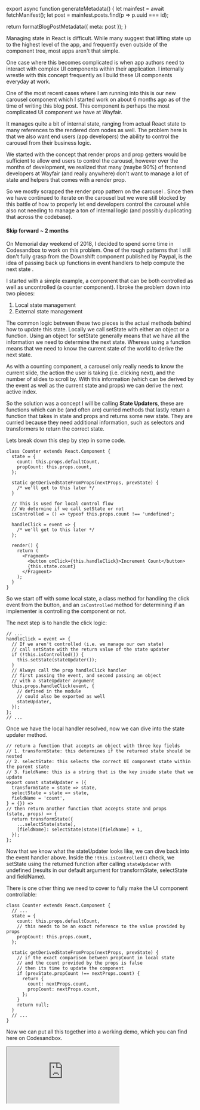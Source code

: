 

export async function generateMetadata() {
  let mainfest = await fetchManifest();
  let post = mainfest.posts.find(p => p.uuid === id);

  return formatBlogPostMetadata({ meta: post });
}

<BlogPage id={id}>

Managing state in React is difficult. While many suggest that lifting state up
to the highest level of the app, and frequently even outside of the component
tree, most apps aren't that simple.

One case where this becomes complicated is when app authors need to interact
with complex UI components within their application. I internally wrestle with
this concept frequently as I build these UI components everyday at work.

One of the most recent cases where I am running into this is our new carousel
component which I started work on about 6 months ago as of the time of writing
this blog post. This component is perhaps the most complicated UI component we
have at Wayfair.

It manages quite a bit of internal state, ranging from actual React state to
many references to the rendered dom nodes as well. The problem here is that we
also want end users (app developers) the ability to control the carousel from
their business logic.

We started with the concept that render props and prop getters would be
sufficient to allow end users to control the carousel, however over the months
of development, we realized that many (maybe 90%) of frontend developers at
Wayfair (and really anywhere) don't want to manage a lot of state and helpers
that comes with a render prop.

So we mostly scrapped the render prop pattern on the carousel
<FootnoteRef id="1"/>. Since then we have continued to iterate on the carousel
but we were still blocked by this battle of how to properly let end developers
control the carousel while also not needing to manage a ton of internal logic
(and possibly duplicating that across the codebase).

#### Skip forward ~ 2 months

On Memorial day weekend of 2018, I decided to spend some time in Codesandbox to
work on this problem. One of the rough patterns that I still don't fully grasp
from the Downshift component published by Paypal, is the idea of passing back up
functions in event handlers to help compute the next state
<FootnoteRef id="2" />.

I started with a simple example, a component that can be both controlled as well
as uncontrolled (a counter component). I broke the problem down into two pieces:

1. Local state management
2. External state management

The common logic between these two pieces is the actual methods behind how to
update this state. Locally we call setState with either an object or a function.
Using an object for setState generally means that we have all the information we
need to determine the next state. Whereas using a function means that we need to
know the current state of the world to derive the next state.

As with a counting component, a carousel only really needs to know the current
slide, the action the user is taking (i.e. clicking next), and the number of
slides to scroll by. With this information (which can be derived by the event as
well as the current state and props) we can derive the next active index.

So the solution was a concept I will be calling **State Updaters**, these are
functions which can be (and often are) curried methods that lastly return a
function that takes in state and props and returns some new state. They are
curried because they need additional information, such as selectors and
transformers to return the correct state.

Lets break down this step by step in some code.

```tsx
class Counter extends React.Component {
  state = {
    count: this.props.defaultCount,
    propCount: this.props.count,
  };

  static getDerivedStateFromProps(nextProps, prevState) {
    /* we'll get to this later */
  }

  // This is used for local control flow
  // We determine if we call setState or not
  isControlled = () => typeof this.props.count !== 'undefined';

  handleClick = event => {
    /* we'll get to this later */
  };

  render() {
    return (
      <Fragment>
        <button onClick={this.handleClick}>Increment Count</button>
        {this.state.count}
      </Fragment>
    );
  }
}
```

So we start off with some local state, a class method for handling the click
event from the button, and an `isControlled` method for determining if an
implementer is controlling the component or not.

The next step is to handle the click logic:

```tsx
// ...
handleClick = event => {
  // If we aren't controlled (i.e. we manage our own state)
  // call setState with the return value of the state updater
  if (!this.isControlled()) {
    this.setState(stateUpdater());
  }
  // Always call the prop handleClick handler
  // first passing the event, and second passing an object
  // with a stateUpdater argument
  this.props.handleClick(event, {
    // defined in the module
    // could also be exported as well
    stateUpdater,
  });
};
// ...
```

Once we have the local handler resolved, now we can dive into the state updater
method.

```tsx
// return a function that accepts an object with three key fields
// 1. transformState: this determines if the returned state should be nested
// 2. selectState: this selects the correct UI component state within the parent state
// 3. fieldName: this is a string that is the key inside state that we update
export const stateUpdater = ({
  transformState = state => state,
  selectState = state => state,
  fieldName = 'count',
} = {}) =>
// then return another function that accepts state and props
(state, props) => {
  return transformState({
    ...selectState(state),
    [fieldName]: selectState(state)[fieldName] + 1,
  });
};
```

Now that we know what the stateUpdater looks like, we can dive back into the
event handler above. Inside the `!this.isControlled()` check, we setState using
the returned function after calling `stateUpdater` with undefined (results in
our default argument for transformState, selectState and fieldName).

There is one other thing we need to cover to fully make the UI component
controllable:

```tsx
class Counter extends React.Component {
  // ...
  state = {
    count: this.props.defaultCount,
    // this needs to be an exact reference to the value provided by props
    propCount: this.props.count,
  };

  static getDerivedStateFromProps(nextProps, prevState) {
    // if the exact comparison between propCount in local state
    // and the count provided by the props is false
    // then its time to update the component
    if (prevState.propCount !== nextProps.count) {
      return {
        count: nextProps.count,
        propCount: nextProps.count,
      };
    }
    return null;
  }
  // ...
}
```

Now we can put all this together into a working demo, which you can find here on
Codesandbox.

<iframe src="https://codesandbox.io/embed/5wx0l7o3wk?autoresize=1&hidenavigation=1&moduleview=1" style={{width: '100%', height: 500, border: 0, borderRadius: 4, overflow: 'hidden'}} sandbox="allow-modals allow-forms allow-popups allow-scripts allow-same-origin" />

---

<Footnote id="1">Most of the render prop code still lives in the carousel but it
will most likely be removed before we open source.</Footnote>

<Footnote id="2">Side note, I haven't even validated that this is what Downshift
does, I have only some second hand knowledge of their helpers that they pass
back up.</Footnote>


</BlogPage>